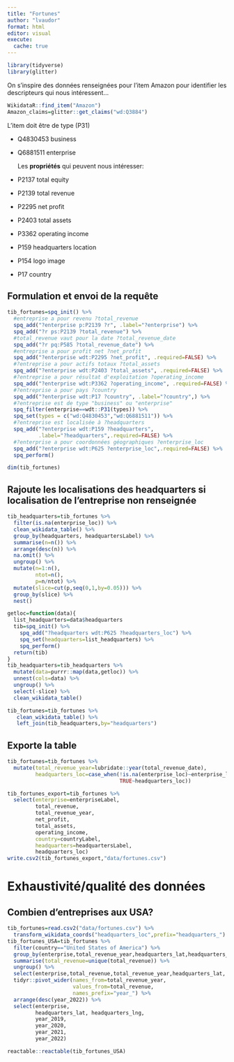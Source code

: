 ```yaml
---
title: "Fortunes"
author: "lvaudor"
format: html
editor: visual
execute:
  cache: true
---
```


```r
library(tidyverse)
library(glitter)
```

On s'inspire des données renseignées pour l'item Amazon pour identifier les descripteurs qui nous intéressent...

```r
WikidataR::find_item("Amazon")
Amazon_claims=glitter::get_claims("wd:Q3884")
```

L'item doit être de type (P31)

-   Q4830453 business

-   Q6881511 enterprise

    Les **propriétés** qui peuvent nous intéresser:

-   P2137 total equity

-   P2139 total revenue

-   P2295 net profit

-   P2403 total assets

-   P3362 operating income

-   P159 headquarters location

-   P154 logo image

-   P17 country

## Formulation et envoi de la requête

```r
tib_fortunes=spq_init() %>% 
  #entreprise a pour revenu ?total_revenue
  spq_add("?enterprise p:P2139 ?r", .label="?enterprise") %>%
  spq_add("?r ps:P2139 ?total_revenue") %>% 
  #total_revenue vaut pour la date ?total_revenue_date
  spq_add("?r pq:P585 ?total_revenue_date") %>% 
  #entreprise a pour profit net ?net_profit
  spq_add("?enterprise wdt:P2295 ?net_profit", .required=FALSE) %>% 
  #?entreprise a pour actifs totaux ?total_assets
  spq_add("?enterprise wdt:P2403 ?total_assets", .required=FALSE) %>%
  #?entreprise a pour résultat d'exploitation ?operating_income
  spq_add("?enterprise wdt:P3362 ?operating_income", .required=FALSE) %>% 
  #?entreprise a pour pays ?country
  spq_add("?enterprise wdt:P17 ?country", .label="?country",) %>% 
  #?entreprise est de type "business" ou "enterprise"
  spq_filter(enterprise==wdt::P31(types)) %>%
  spq_set(types = c("wd:Q4830453","wd:Q6881511")) %>% 
  #?entreprise est localisée à ?headquarters 
  spq_add("?enterprise wdt:P159 ?headquarters",
          .label="?headquarters",.required=FALSE) %>% 
  #?enterprise a pour coordonnées géographiques ?enterprise_loc
  spq_add("?enterprise wdt:P625 ?enterprise_loc",.required=FALSE) %>%  
  spq_perform()

dim(tib_fortunes)

```

## Rajoute les localisations des headquarters si localisation de l'entreprise non renseignée

```r
tib_headquarters=tib_fortunes %>% 
  filter(is.na(enterprise_loc)) %>% 
  clean_wikidata_table() %>% 
  group_by(headquarters, headquartersLabel) %>% 
  summarise(n=n()) %>% 
  arrange(desc(n)) %>% 
  na.omit() %>%
  ungroup() %>% 
  mutate(n=1:n(),
         ntot=n(),
         p=n/ntot) %>% 
  mutate(slice=cut(p,seq(0,1,by=0.05))) %>% 
  group_by(slice) %>% 
  nest() 

getloc=function(data){
  list_headquarters=data$headquarters
  tib=spq_init() %>% 
    spq_add("?headquarters wdt:P625 ?headquarters_loc") %>% 
    spq_set(headquarters=list_headquarters) %>% 
    spq_perform()
  return(tib)
}
tib_headquarters=tib_headquarters %>% 
  mutate(data=purrr::map(data,getloc)) %>% 
  unnest(cols=data) %>% 
  ungroup() %>% 
  select(-slice) %>% 
  clean_wikidata_table()

tib_fortunes=tib_fortunes %>% 
   clean_wikidata_table() %>% 
   left_join(tib_headquarters,by="headquarters")

```

## Exporte la table

```r
tib_fortunes=tib_fortunes %>%
  mutate(total_revenue_year=lubridate::year(total_revenue_date),
         headquarters_loc=case_when(!is.na(enterprise_loc)~enterprise_loc,
                                    TRUE~headquarters_loc))

tib_fortunes_export=tib_fortunes %>% 
  select(enterprise=enterpriseLabel,
         total_revenue,
         total_revenue_year,
         net_profit,
         total_assets,
         operating_income,
         country=countryLabel,
         headquarters=headquartersLabel,
         headquarters_loc)
write.csv2(tib_fortunes_export,"data/fortunes.csv")
```

# Exhaustivité/qualité des données

## Combien d'entreprises aux USA?

```r
tib_fortunes=read.csv2("data/fortunes.csv") %>% 
  transform_wikidata_coords("headquarters_loc",prefix="headquarters_")
tib_fortunes_USA=tib_fortunes %>% 
  filter(country=="United States of America") %>%
  group_by(enterprise,total_revenue_year,headquarters_lat,headquarters_lng) %>% 
  summarise(total_revenue=unique(total_revenue)) %>% 
  ungroup() %>% 
  select(enterprise,total_revenue,total_revenue_year,headquarters_lat, headquarters_lng) %>% 
  tidyr::pivot_wider(names_from=total_revenue_year,
                     values_from=total_revenue,
                     names_prefix="year_") %>% 
  arrange(desc(year_2022)) %>% 
  select(enterprise,
         headquarters_lat, headquarters_lng,
         year_2019,
         year_2020,
         year_2021,
         year_2022)

reactable::reactable(tib_fortunes_USA)
  
```
